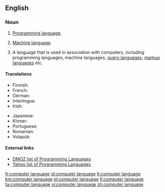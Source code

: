 {{wikipedia}}
==English==

===Noun===
{{en-noun|head=[[computer]] [[language]]}}

# {{context|programming|lang=en}} [[programming language|Programming language]].
# {{context|programming|lang=en}} [[machine language|Machine language]].
# {{context|programming|lang=en}} A language that is used in association with computers, including programming languages, machine languages, [[query language]]s, [[markup language]]s etc.

====Translations====
{{trans-see|programming language}}

{{trans-see|machine language}}

{{trans-top|language associated with computers}}
* Finnish: {{t+|fi|tietokonekieli}}
* French: {{t|fr|langage informatique|m}}	
* German: {{t+|de|Computersprache|f}}
* Interlingua: {{t|ia|linguage computatorial}}
* Irish: {{t|ga|teanga ríomhaire|f}}
{{trans-mid}}
* Japanese: {{t|ja|計算機言語|tr=keisanki-gengo}}
* Khmer: {{t|km|ភាសាកុំព្យូទ័រ|tr=phea sar kom pyuu ter|sc=Khmr}}
* Portuguese: {{t|pt|linguagem de computador|f}}
* Romanian: {{t|ro|limbaj de calculator|n}} 
* Volapük: {{t|vo|kompütapük}}
{{trans-bottom}}

====External links====
* [http://dmoz.org/Computers/Programming/Languages/ DMOZ list of Programming Languages]
* [http://dir.yahoo.com/Computers_and_Internet/Programming_and_Development/Languages/ Yahoo list of Programming Languages]

[[fr:computer language]]
[[id:computer language]]
[[lt:computer language]]
[[km:computer language]]
[[pl:computer language]]
[[fi:computer language]]
[[ta:computer language]]
[[vi:computer language]]
[[zh:computer language]]